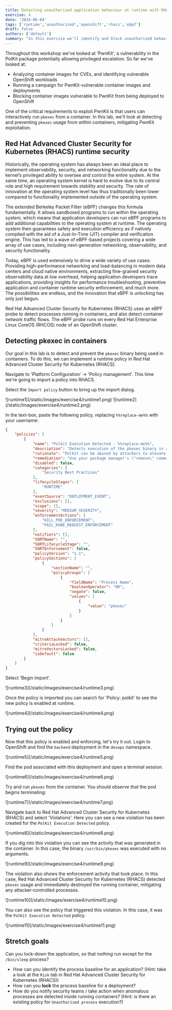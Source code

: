 ```yaml
---
title: Detecting unauthorized application behaviour at runtime with RHACS
exercise: 4
date: '2024-06-04'
tags: ['runtime','unauthorized','openshift','rhacs','ebpf']
draft: false
authors: ['default']
summary: "In this exercise we'll identify and block unauthorized behaviours in container applications at runtime."
---
```

Throughout this workshop we've looked at 'PwnKit', a vulnerability in the PolKit package potentially allowing privileged escalation. So far we've looked at:

- Analyzing container images for CVEs, and identifying vulnerable OpenShift workloads
- Running a campaign for PwnKit-vulnerable container images and deployments
- Blocking container images vulnerable to PwnKit from being deployed to OpenShift

One of the critical requirements to exploit PwnKit is that users can interactively run `pkexec` from a container. In this lab, we'll look at detecting and preventing `pkexec` usage from within containers, mitigating PwnKit exploitation.

## Red Hat Advanced Cluster Security for Kubernetes (RHACS) runtime security

Historically, the operating system has always been an ideal place to implement observability, security, and networking functionality due to the kernel’s privileged ability to oversee and control the entire system. At the same time, an operating system kernel is hard to evolve due to its central role and high requirement towards stability and security. The rate of innovation at the operating system level has thus traditionally been lower compared to functionality implemented outside of the operating system.

The extended Berkeley Packet Filter (eBPF) changes this formula fundamentally. It allows sandboxed programs to run within the operating system, which means that application developers can run eBPF programs to add additional capabilities to the operating system at runtime. The operating system then guarantees safety and execution efficiency as if natively compiled with the aid of a Just-In-Time (JIT) compiler and verification engine. This has led to a wave of eBPF-based projects covering a wide array of use cases, including next-generation networking, observability, and security functionality.

Today, eBPF is used extensively to drive a wide variety of use cases: Providing high-performance networking and load-balancing in modern data centers and cloud native environments, extracting fine-grained security observability data at low overhead, helping application developers trace applications, providing insights for performance troubleshooting, preventive application and container runtime security enforcement, and much more. The possibilities are endless, and the innovation that eBPF is unlocking has only just begun.

Red Hat Advanced Cluster Security for Kubernetes (RHACS) uses an eBPF probe to detect processes running in containers, and also detect container network traffic flows. The eBPF probe runs on every Red Hat Enterprise Linux CoreOS (RHCOS) node of an OpenShift cluster.

## Detecting pkexec in containers
Our goal in this lab is to detect and prevent the `pkexec` binary being used in containers. To do this, we can implement a runtime policy in Red Hat Advanced Cluster Security for Kubernetes (RHACS).

Navigate to 'Platform Configuration' -> 'Policy management'. This time we're going to import a policy into RHACS.

Select the `Import policy` button to bring up the import dialog. 

<Zoom>
![runtime1](/static/images/exercise4/runtime1.png)
</Zoom>

<Zoom>
![runtime2](/static/images/exercise4/runtime2.png)
</Zoom>

In the text-box, paste the following policy, replacing `%%replace-me%%` with your username:
```json
{
    "policies": [
        {
            "name": "Polkit Execution Detected - %%replace-me%%",
            "description": "Detects execution of the pkexec binary in a container",
            "rationale": "Polkit can be abused by attackers to elevate privileges within a container.",
            "remediation": "Use your package manager's \"remove\" command to remove polkit packages from the image build for production containers.",
            "disabled": false,
            "categories": [
                "Security Best Practices"
            ],
            "lifecycleStages": [
                "RUNTIME"
            ],
            "eventSource": "DEPLOYMENT_EVENT",
            "exclusions": [],
            "scope": [],
            "severity": "MEDIUM_SEVERITY",
            "enforcementActions": [
                "KILL_POD_ENFORCEMENT",
                "FAIL_KUBE_REQUEST_ENFORCEMENT"
            ],
            "notifiers": [],
            "SORTName": "",
            "SORTLifecycleStage": "",
            "SORTEnforcement": false,
            "policyVersion": "1.1",
            "policySections": [
                {
                    "sectionName": "",
                    "policyGroups": [
                        {
                            "fieldName": "Process Name",
                            "booleanOperator": "OR",
                            "negate": false,
                            "values": [
                                {
                                    "value": "pkexec"
                                }
                            ]
                        }
                    ]
                }
            ],
            "mitreAttackVectors": [],
            "criteriaLocked": false,
            "mitreVectorsLocked": false,
            "isDefault": false
        }
    ]
}
```
Select 'Begin import'.

<Zoom>
![runtime3](/static/images/exercise4/runtime3.png)
</Zoom>

Once the policy is imported you can search for 'Policy: polkit' to see the new policy is enabled at runtime.

<Zoom>
![runtime4](/static/images/exercise4/runtime4.png)
</Zoom>

## Trying out the policy

Now that this policy is enabled and enforcing, let's try it out. Login to OpenShift and find the `backend` deployment in the `devops` namespace.

<Zoom>
![runtime5](/static/images/exercise4/runtime5.png)
</Zoom>

Find the pod associated with this deployment and open a terminal session.

<Zoom>
![runtime6](/static/images/exercise4/runtime6.png)
</Zoom>

Try and run `pkexec` from the container. You should observe that the pod begins terminating:

<Zoom>
![runtime7](/static/images/exercise4/runtime7.png)
</Zoom>

Navigate back to Red Hat Advanced Cluster Security for Kubernetes (RHACS) and select 'Violations'. Here you can see a new violation has been created for the `PolKit Execution Detected` policy.

<Zoom>
![runtime8](/static/images/exercise4/runtime8.png)
</Zoom>

If you dig into this violation you can see the activity that was generated in the container. In this case, the binary `/usr/bin/pkexec` was executed with no arguments.

<Zoom>
![runtime9](/static/images/exercise4/runtime9.png)
</Zoom>

The violation also shows the enforcement activity that took place. In this case, Red Hat Advanced Cluster Security for Kubernetes (RHACS) detected `pkexec` usage and immediately destroyed the running container, mitigating any attacker-controlled processes.

<Zoom>
![runtime10](/static/images/exercise4/runtime10.png)
</Zoom>

You can also see the policy that triggered this violation. In this case, it was the `PolKit Execution Detected` policy.

<Zoom>
![runtime11](/static/images/exercise4/runtime11.png)
</Zoom>

## Stretch goals
Can you lock-down the application, so that *nothing* run except for the `/bin/sleep` process?
- How can you identify the process baseline for an application? (Hint: take a look at the `Risk` tab in Red Hat Advanced Cluster Security for Kubernetes (RHACS))
- How can you **lock** the process baseline for a deployment?
- How do you notify security teams / take action when anomalous processes are detected inside running containers? (Hint: is there an existing policy for `Unauthorized process` execution?)